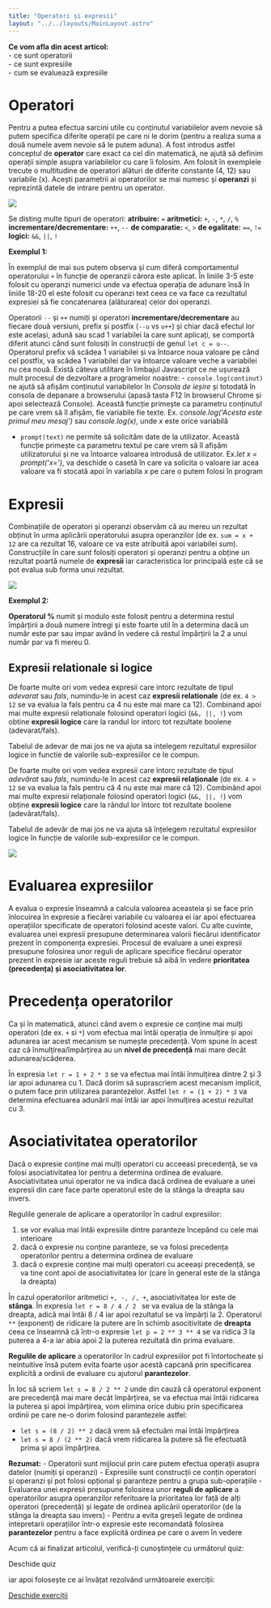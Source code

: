 ```yaml
---
title: "Operatori și expresii"
layout: "../../layouts/MainLayout.astro"
---
```



<Box knowledge>
<strong>Ce vom afla din acest articol:</strong>
<br/>- ce sunt operatorii
<br/>- ce sunt expresiile
<br/>- cum se evaluează expresiile
</Box>

# Operatori #
Pentru a putea efectua sarcini utile cu conținutul variabilelor avem nevoie să putem specifica diferite operații pe care ni le dorim (pentru a realiza suma a două numele avem nevoie să le putem aduna). A fost introdus astfel conceptul de **operator** care exact ca cel din matematică, ne ajută să definim operații simple asupra variabilelor cu care îi folosim. Am folosit în exemplele trecute o multitudine de operatori alături de diferite constante (4, 12) sau variabile (x). Acești parametrii ai operatorilor se mai numesc și **operanzi** și reprezintă datele de intrare pentru un operator. 

<img src="../assets/imgs/operatori1.jpg" class="img-box" />

 Se disting multe tipuri de operatori: 
<span class="list-arrow"></span>**atribuire:** <code>=</code>
<span class="list-arrow"></span>**aritmetici:** <code>+</code>, <code>-</code>, <code>*</code>, <code>/</code>, <code>%</code>
<span class="list-arrow"></span>**incrementare/decrementare:** <code>++</code>, <code>--</code>
<span class="list-arrow"></span>**de comparatie:** <code>&lt;</code>, <code>></code>
<span class="list-arrow"></span>**de egalitate:** <code>==</code>, <code>!=</code>
<span class="list-arrow"></span>**logici:** <code>&amp;&amp;</code>, <code>||</code>, <code>!</code>

**Exemplul 1:**
<div class="algovis" config-id="tipuri-date-basics.json" av-selected="2">
</div>

În exemplul de mai sus putem observa și cum diferă comportamentul operatorului <code>+</code> în funcție de operanzii cărora este aplicat. În liniile 3-5 este folosit cu operanzi numerici unde va efectua operația de adunare însă în liniile 18-20 el este folosit cu operanzi text ceea ce va face ca rezultatul expresiei să fie concatenarea (alăturarea) celor doi operanzi.

<Box attention>
Operatorii <code>--</code> și <code>++</code> numiți și operatori <strong>incrementare/decrementare</strong> au fiecare două versiuni, prefix și postfix (<code>--u</code> vs <code>u++</code>) și chiar dacă efectul lor este același, adună sau scad 1 variabilei la care sunt aplicați, se comportă diferit atunci când sunt folosiți în construcții de genul <code>let c = u--</code>. Operatorul prefix vă scădea 1 variabilei și va întoarce noua valoare pe când cel postfix, va scădea 1 variabilei dar va întoarce valoare veche a variabilei nu cea nouă.
</Box>

<Box info>
Există câteva utilitare în limbajul Javascript ce ne ușurează mult procesul de dezvoltare a programelor noastre:
 - <code>console.log(continut)</code> ne ajută să afișăm conținutul variabilelor în <em>Consola de ieșire</em> și totodată în consola de depanare a browserului (apasă tasta F12 în browserul Chrome și apoi selectează Console). Această funcție primește ca parametru conținutul pe care vrem să îl afișăm, fie variabile fie texte. 
    Ex. <em>console.log('Acesta este primul meu mesaj')</em> sau <em>console.log(x)</em>, unde <em>x</em> este orice variabilă

- <code>prompt(text)</code> ne permite să solicităm date de la utilizator. Această funcție primește ca parametru textul pe care vrem să îl afișăm utilizatorului și ne va întoarce valoarea introdusă de utilizator.
    Ex.<em>let x = prompt('x=')</em>, va deschide o casetă în care va solicita o valoare iar acea valoare va fi stocată apoi în variabila <em>x</em> pe care o putem folosi în program
</Box>

# Expresii #
Combinațiile de operatori și operanzi observăm că au mereu un rezultat obținut în urma aplicării operatorului asupra operanzilor (de ex. <code>sum = x + 12</code> are ca rezultat 16, valoare ce va este atribuită apoi variabilei *sum*). Construcțiile în care sunt folosiți operatori și operanzi pentru a obține un rezultat poartă numele de **expresii** iar caracteristica lor principală este că se pot evalua sub forma unui rezultat.

<img src="../assets/imgs/expresii1.jpg" class="img-box" />

**Exemplul 2:**
<div class="algovis" config-id="tipuri-date-basics.json" av-selected="3">
</div>

<Box info>
<strong>Operatorul %</strong> numit și modulo este folosit pentru a determina restul împărțirii a două numere întregi și este foarte util în a determina dacă un număr este par sau impar având în vedere că restul împărțirii la 2 a unui număr par va fi mereu 0.
</Box>

## Expresii relationale si logice ##
De foarte multe ori vom vedea expresii care intorc rezultate de tipul <em>adevarat</em> sau <em>fals</em>, numindu-le in acest caz <strong>expresii relationale</strong> (de ex. <code>4 > 12</code> se va evalua la fals pentru ca 4 nu este mai mare ca 12). Combinand apoi mai multe expresii relationale folosind operatori logici (<code>&amp;&amp;, ||, !</code>) vom obtine <strong>expresii logice</strong> care la randul lor intorc tot rezultate boolene (adevarat/fals).

Tabelul de adevar de mai jos ne va ajuta sa intelegem rezultatul expresiilor logice in functie de valorile sub-expresiilor ce le compun.

De foarte multe ori vom vedea expresii care întorc rezultate de tipul _adevărat_ sau _fals_, numindu-le în acest caz <strong>expresii relaționale</strong> (de ex. <code>4 > 12</code> se va evalua la fals pentru că 4 nu este mai mare că 12). Combinând apoi mai multe expresii relaționale folosind operatori logici (<code>&amp;&amp;, ||, !</code>) vom obține <strong>expresii logice</strong> care la rândul lor întorc tot rezultate boolene (adevărat/fals).

Tabelul de adevăr de mai jos ne va ajuta să înțelegem rezultatul expresiilor logice în funcție de valorile sub-expresiilor ce le compun.

<img src="../assets/imgs/tabellogic.png" class="img-box" />

# Evaluarea expresiilor #
A evalua o expresie înseamnă a calcula valoarea aceasteia și se face prin înlocuirea în expresie a fiecărei variabile cu valoarea ei iar apoi efectuarea operațiilor specificate de operatori folosind aceste valori. Cu alte cuvinte, evaluarea unei expresii presupune determinarea valorii fiecărui identificator prezent în componența expresiei. Procesul de evaluare a unei expresii presupune folosirea unor reguli de aplicare specifice fiecărui operator prezent în expresie iar aceste reguli trebuie să aibă în vedere <strong>prioritatea (precedența) și asociativitatea lor</strong>.

# Precedența operatorilor #
Ca și în matematică, atunci când avem o expresie ce conține mai mulți operatori (de ex. <code>+</code> si <code>*</code>) vom efectua mai întăi operația de înmulțire și apoi adunarea iar acest mecanism se numește precedență. Vom spune în acest caz că înmulțirea/împărțirea au un <strong>nivel de precedență</strong> mai mare decât adunarea/scăderea.

În expresia <code>let r = 1 + 2 \* 3</code> se va efectua mai întâi înmulțirea dintre 2 și 3 iar apoi adunarea cu 1. Dacă dorim să suprascriem acest mecanism implicit, o putem face prin utilizarea parantezelor. Astfel <code>let r = (1 + 2) \* 3</code> va determina efectuarea adunării mai întăi iar apoi înmulțirea acestui rezultat cu 3.

# Asociativitatea operatorilor #
Dacă o expresie conține mai mulți operatori cu acceeasi precedență, se va folosi asociativitatea lor pentru a determina ordinea de evaluare. Asociativitatea unui operator ne va indica dacă ordinea de evaluare a unei expresii din care face parte operatorul este de la stânga la dreapta sau invers.

Regulile generale de aplicare a operatorilor în cadrul expresiilor:
1. se vor evalua mai întâi expresiile dintre paranteze începând cu cele mai interioare
2. dacă o expresie nu conține paranteze, se va folosi precedența operatorilor pentru a determina ordinea de evaluare
3. dacă o expresie conține mai mulți operatori cu aceeași precedență, se va tine cont apoi de asociativitatea lor (care în general este de la stânga la dreapta)

În cazul operatorilor aritmetici <code>+, -, /, +</code>, asociativitatea lor este de <strong>stânga</strong>. În expresia <code>let r = 8 / 4 / 2 </code> se va evalua de la stânga la dreapta, adică mai întâi 8 / 4 iar apoi rezultatul se va împărți la 2. Operatorul <code>\*\*</code> (exponent) de ridicare la putere are în schimb asocitivitate de <strong>dreapta</strong> ceea ce înseamnă că într-o expresie <code>let p = 2 \*\* 3 \*\* 4</code> se va ridica 3 la puterea a 4-a iar abia apoi 2 la puterea rezultată din prima evaluare.

<Box info>
<strong>Regulile de aplicare</strong> a operatorilor în cadrul expresiilor pot fi întortocheate și neintuitive însă putem evita foarte ușor acestă capcană prin specificarea explicită a ordinii de evaluare cu ajutorul <strong>parantezelor</strong>.
</Box>

În loc să scriem <code>let s = 8 / 2 ** 2</code> unde din cauză că operatorul exponent are precedență mai mare decât împărțirea, se va efectua mai întâi ridicarea la puterea și apoi împărțirea, vom elimina orice dubiu prin specificarea ordinii pe care ne-o dorim folosind parantezele astfel:
- <code>let s = (8 / 2) ** 2</code> dacă vrem să efectuăm mai întâi împărțirea
- <code>let s = 8 / (2 ** 2)</code> dacă vrem ridicarea la putere să fie efectuată prima și apoi împărțirea.

<Box attention>
<strong>Rezumat:</strong>
- Operatorii sunt mijlocul prin care putem efectua operații asupra datelor (numiți și operanzi)
- Expresiile sunt construcții ce conțin operatori și operanzi și pot folosi opțional și paranteze pentru a grupa sub-operațiile 
- Evaluarea unei expresii presupune folosirea unor <strong>reguli de aplicare</strong> a operatorilor asupra operanzilor referitoare la prioritatea lor față de alți operatori (precedență) și legate de ordinea aplicării operatorilor (de la stânga la dreapta sau invers)
- Pentru a evita greșeli legate de ordinea intepretarii operațiilor într-o expresie este recomandată folosirea <strong>parantezelor</strong> pentru a face explicită ordinea pe care o avem în vedere
</Box>

<div class="has-text-align-center">
<p>Acum că ai finalizat articolul, verifică-ți cunoștințele cu următorul quiz:</p>
<a config-id="operatori.json" class="av-quiz av-btn-sm">Deschide quiz</a>
<p>iar apoi folosește ce ai învățat rezolvând următoarele exerciții:</p>
<a class="av-btn-sm" href="/exercitii-operatori/" target="_blank" rel="noopener">Deschide exerciții</a>
</div>
